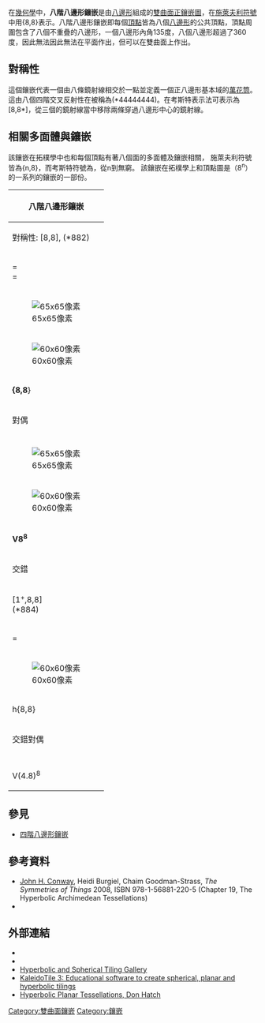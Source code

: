 {{Polyhedronbox
|name=八階八邊形鑲嵌
|imagename=H2 tiling 288-1.png
|rotating=H2 tiling 288-1.png
|rinfo=龐加萊圓盤模型
|Type=[[雙曲正鑲嵌|雙曲正鑲嵌]]
|Coxeter_diagram={{CDD|node_1|8|node|8|node}}
|Vertice_type=8<sup>8</sup>
|Schläfli={8,8}
|Wythoff=8 | 8 2
|Rotation_group=[8,8]<sup>+</sup>, (882)
|Symmetry_group=[8,8], (*882)
|dual='''八階八邊形鑲嵌'''（自身對偶）
|Properties=
|vfigimage=|
dual_image=H2 tiling 288-4.png
}}
在[[幾何學|幾何學]]中，'''八階八邊形鑲嵌'''是由[[八邊形|八邊形]]組成的[[雙曲面|雙曲面]][[正鑲嵌圖|正鑲嵌圖]]，在[[施萊夫利符號|施萊夫利符號]]中用{8,8}表示。八階八邊形鑲嵌即每個[[頂點_(幾何)|頂點]]皆為八個[[八邊形|八邊形]]的公共頂點，頂點周圍包含了八個不重疊的八邊形，一個八邊形內角135度，八個八邊形超過了360度，因此無法因此無法在平面作出，但可以在雙曲面上作出。

== 對稱性 ==
這個鑲嵌代表一個由八條鏡射線相交於一點並定義一個正八邊形基本域的[[萬花筒|萬花筒]]。 這由八個四階交叉反射性在{{en-link|軌型符號|orbifold notation}}被稱為(*44444444)。在考斯特表示法可表示為[8,8*]，從三個的鏡射線當中移除兩條穿過八邊形中心的鏡射線。 

== 相關多面體與鑲嵌 ==

該鑲嵌在拓樸學中也和每個頂點有著八個面的多面體及鑲嵌相關， 施萊夫利符號皆為{n,8}，而考斯特符號為{{CDD|node_1|n|node|8|node}}，從n到無窮。
{{八階正鑲嵌}}
該鑲嵌在拓樸學上和頂點圖是（8<sup>n</sup>）的一系列的鑲嵌的一部份。
{{正八邊形鑲嵌}}
{| class="wikitable"
! colspan="7" | 八階八邊形鑲嵌
|-
! colspan="7" |對稱性: [8,8], (*882)
|- style="text-align:center;"
|{{CDD|node_1|8|node|8|node}} = {{CDD|nodes_10ru|split2-88|node}}<br>
= {{CDD|node_h1|4|node|8|node}}
|{{CDD|node_1|8|node_1|8|node}} = {{CDD|nodes_10ru|split2-88|node_1}}<br>
= {{CDD|node_h1|4|node|8|node_1}}
|{{CDD|node|8|node_1|8|node}} = {{CDD|nodes|split2-88|node_1}}<br>
= {{CDD|node_h0|4|node|8|node_1}}
|{{CDD|node|8|node_1|8|node_1}} = {{CDD|nodes_01rd|split2-88|node_1}}<br>
= {{CDD|node_h1|4|node|8|node_1}}
|{{CDD|node|8|node|8|node_1}} = {{CDD|nodes_01rd|split2-88|node}}<br>
= {{CDD|node_h1|4|node|8|node}}
|{{CDD|node_1|8|node|8|node_1}} = {{CDD|nodes_11|split2-88|node}}<br>
= {{CDD|node_h0|4|node_1|8|node}}
|{{CDD|node_1|8|node_1|8|node_1}} = {{CDD|nodes_11|split2-88|node_1}}<br>
= {{CDD|node_h0|4|node_1|8|node_1}}
|- style="text-align:center;"
|[[File:H2_tiling_288-1.png|65x65像素]]
|[[File:H2_tiling_288-3.png|65x65像素]]
|[[File:H2_tiling_288-2.png|65x65像素]]
|[[File:H2_tiling_288-6.png|65x65像素]]
|[[File:H2_tiling_288-4.png|65x65像素]]
|[[File:H2_tiling_288-5.png|65x65像素]]
|[[File:H2_tiling_288-7.png|65x65像素]]
|- style="text-align:center;"
|[[File:Uniform_tiling_88-t0.png|60x60像素]]
|[[File:Uniform_tiling_88-t01.png|60x60像素]]
|[[File:Uniform_tiling_88-t1.png|60x60像素]]
|[[File:Uniform_tiling_88-t12.png|60x60像素]]
|[[File:Uniform_tiling_88-t2.png|60x60像素]]
|[[File:Uniform_tiling_88-t02.png|60x60像素]]
|[[File:Uniform_tiling_88-t012.png|60x60像素]]
|- style="text-algn:center;"
|'''{8,8'''}
|t{8,8}<br>
|[[四階八邊形鑲嵌|r{8,8}]]
|2t{8,8}=t{8,8}
|'''2r{8,8}={8,8}'''
|rr{8,8}
|tr{8,8}
|-
! colspan="12" |對偶
|- style="text-align:center;"
|{{CDD|node_f1|8|node|8|node}}
|{{CDD|node_f1|8|node_f1|8|node}}
|{{CDD|node|8|node_f1|8|node}}
|{{CDD|node|8|node_f1|8|node_f1}}
|{{CDD|node|8|node|8|node_f1}}
|{{CDD|node_f1|8|node|8|node_f1}}
|{{CDD|node_f1|8|node_f1|8|node_f1}}
|- style="text-align:center;"
|[[File:H2chess_288b.png|65x65像素]]
|[[File:H2chess_288f.png|65x65像素]]
|[[File:H2chess_288a.png|65x65像素]]
|[[File:H2chess_288e.png|65x65像素]]
|[[File:H2chess_288c.png|65x65像素]]
|[[File:H2chess_288d.png|65x65像素]]
|[[File:H2checkers_288.png|65x65像素]]
|- style="text-align:center;"
|[[File:Uniform_tiling_88-t2.png|60x60像素]]
|[[File:Hyperbolic_domains_884.png|60x60像素]]
|[[File:Uniform_tiling_84-t2.png|60x60像素]]
|[[File:Hyperbolic_domains_884.png|60x60像素]]
|[[File:Uniform_tiling_88-t0.png|60x60像素]]
|[[File:Ord84_qreg_rhombic_til.png|60x60像素]]
|[[File:Order-8_tetrakis_square_tiling.png|60x60像素]]
|- style="text-align:center;"
|'''V8<sup>8</sup>'''
|V8.16.16
|[[八階正方形鑲嵌|V8.8.8.8]]
|V8.16.16
|'''V8<sup>8</sup>'''
|V4.8.4.8
|V4.16.16
|-
! colspan="7" |交錯
|- style="text-align:center;"
![1<sup>+</sup>,8,8]<br>
(*884)
![8<sup>+</sup>,8]<br>
(8*4)
![8,1<sup>+</sup>,8]<br>
(*4242)
![8,8<sup>+</sup>]<br>
(8*4)
![8,8,1<sup>+</sup>]<br>
(*884)
![(8,8,2<sup>+</sup>)]<br>
(2*44)
![8,8]<sup>+</sup><br>
(882)
|- style="text-align:center;"
|{{CDD|node_h1|8|node|8|node}} = {{CDD|label4|branch_10ru|split2-88|node}}
|{{CDD|node_h|8|node_h|8|node}}
|{{CDD|node|8|node_h1|8|node}} = {{CDD|nodes_11|4a4b-cross|nodes}}
|{{CDD|node|8|node_h|8|node_h}}
|{{CDD|node|8|node|8|node_h1}} = {{CDD|node|split1-88|branch_01ld}}
|{{CDD|node_h|8|node|8|node_h}} = {{CDD|nodes_hh|split2-88|node}}<br>
= {{CDD|node_h0|4|node_h|8|node}}
|{{CDD|node_h|8|node_h|8|node_h}} = {{CDD|nodes_hh|split2-88|node_h}}<br>
= {{CDD|node_h0|4|node_h|8|node_h}}
|- style="text-align:center;"
|[[File:Uniform_tiling_88-h0.png|60x60像素]]
|
|[[File:Uniform_tiling_444-t0.png|60x60像素]]
|
|[[File:Uniform_tiling_88-h0.png|60x60像素]]
|[[File:Uniform_tiling_443-t1.png|60x60像素]]
|[[File:Uniform_tiling_88-snub.png|60x60像素]]
|- style="text-align:center;"
|h{8,8}
|s{8,8}
|[[八階正方形鑲嵌|hr{8,8}]]
|s{8,8}
|h{8,8}
|[[六階正方形鑲嵌|hrr{8,8}]]
|sr{8,8}
|-
! colspan="12" |交錯對偶
|- style="text-align:center;"
|{{CDD|node_fh|8|node|8|node}}
|{{CDD|node_fh|8|node_fh|8|node}}
|{{CDD|node|8|node_fh|8|node}}
|{{CDD|node|8|node_fh|8|node_fh}}
|{{CDD|node|8|node|8|node_fh}}
|{{CDD|node_fh|8|node|8|node_fh}}
|{{CDD|node_fh|8|node_fh|8|node_fh}}
|- style="text-align:center;"
|
|
|[[File:Uniform_tiling_88-t1.png|64x64像素]]
|
|
|[[File:Uniform_tiling_66-t1.png|64x64像素]]
|
|- style="text-align:center;"
|V(4.8)<sup>8</sup>
|V3.4.3.8.3.8
|[[四階八邊形鑲嵌|V(4.4)<sup>4</sup>]]
|V3.4.3.8.3.8
|V(4.8)<sup>8</sup>
|[[四階六邊形鑲嵌|V4<sup>6</sup>]]
|V3.3.8.3.8
|}

== 參見 ==
{{Commonscat|Order-8 octagonal tiling}}
* [[四階八邊形鑲嵌|四階八邊形鑲嵌]]

== 參考資料 ==
* [[John_Horton_Conway|John H. Conway]], Heidi Burgiel, Chaim Goodman-Strass, ''The Symmetries of Things'' 2008, ISBN 978-1-56881-220-5 (Chapter 19, The Hyperbolic Archimedean Tessellations)
* {{Cite book|title=The Beauty of Geometry: Twelve Essays|url=https://archive.org/details/beautyofgeometry0000coxe|publisher=Dover Publications|year=1999|isbn=0-486-40919-8|chapter=Chapter 10: Regular honeycombs in hyperbolic space|lccn=99035678}}

== 外部連結 ==
* {{MathWorld|urlname=HyperbolicTiling|title=Hyperbolic tiling}}
* {{MathWorld|urlname=PoincareHyperbolicDisk|title=Poincaré hyperbolic disk}}
* [http://bork.hampshire.edu/~bernie/hyper/ Hyperbolic and Spherical Tiling Gallery]{{Wayback|url=http://bork.hampshire.edu/~bernie/hyper/ |date=20130324095520 }}
* [http://geometrygames.org/KaleidoTile/index.html KaleidoTile 3: Educational software to create spherical, planar and hyperbolic tilings] {{Wayback|url=http://geometrygames.org/KaleidoTile/index.html |date=20210621190218 }}
* [http://www.plunk.org/~hatch/HyperbolicTesselations Hyperbolic Planar Tessellations, Don Hatch]{{Wayback|url=http://www.plunk.org/~hatch/HyperbolicTesselations |date=20170421011529 }}

{{正多邊形鑲嵌}}

[[Category:雙曲面鑲嵌|Category:雙曲面鑲嵌]]
[[Category:鑲嵌|Category:鑲嵌]]